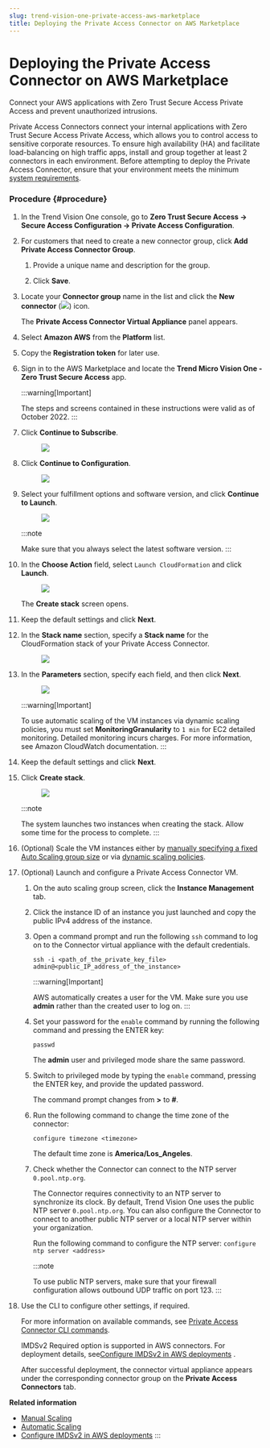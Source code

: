 ```yaml
---
slug: trend-vision-one-private-access-aws-marketplace
title: Deploying the Private Access Connector on AWS Marketplace
---
```

# Deploying the Private Access Connector on AWS Marketplace

Connect your AWS applications with Zero Trust Secure Access Private Access and prevent unauthorized intrusions.

Private Access Connectors connect your internal applications with Zero Trust Secure Access Private Access, which allows you to control access to sensitive corporate resources. To ensure high availability (HA) and facilitate load-balancing on high traffic apps, install and group together at least 2 connectors in each environment. Before attempting to deploy the Private Access Connector, ensure that your environment meets the minimum [system requirements](pa-connector-system-reqs.mdx).

### Procedure {#procedure}

1.  In the Trend Vision One console, go to **Zero Trust Secure Access → Secure Access Configuration → Private Access Configuration**.

2.  For customers that need to create a new connector group, click **Add Private Access Connector Group**.

    1.  Provide a unique name and description for the group.

    2.  Click **Save**.

3.  Locate your **Connector group** name in the list and click the **New connector** (![](/images/add_connector=683f3c84-a774-40c0-bd9b-4663fcd2b53f.webp)) icon.

    The **Private Access Connector Virtual Appliance** panel appears.

4.  Select **Amazon AWS** from the **Platform** list.

5.  Copy the **Registration token** for later use.

6.  Sign in to the AWS Marketplace and locate the **Trend Micro Vision One - Zero Trust Secure Access** app.

    :::warning[Important]

    The steps and screens contained in these instructions were valid as of October 2022.
    :::

7.  Click **Continue to Subscribe**.

    <figure>
    <img src="./images/awsMarketplaceSubscribe=20220701111112.webp" />
    </figure>

8.  Click **Continue to Configuration**.

    <figure>
    <img src="./images/awsMarketplaceContinueConfig=20220701111622.webp" />
    </figure>

9.  Select your fulfillment options and software version, and click **Continue to Launch**.

    <figure>
    <img src="./images/awsMarketplaceContinueLaunch=20220701112015.webp" />
    </figure>

    :::note

    Make sure that you always select the latest software version.
    :::

10. In the **Choose Action** field, select `Launch CloudFormation` and click **Launch**.

    <figure>
    <img src="./images/awsMarketplaceLaunch=20220701112254.webp" />
    </figure>

    The **Create stack** screen opens.

11. Keep the default settings and click **Next**.

12. In the **Stack name** section, specify a **Stack name** for the CloudFormation stack of your Private Access Connector.

    <figure>
    <img src="./images/awsMarketplaceNamesTags=20220701112431.webp" />
    </figure>

13. In the **Parameters** section, specify each field, and then click **Next**.

    <figure>
    <img src="./images/awsMarketplaceParameters=20220825171010.webp" />
    </figure>

    :::warning[Important]

    To use automatic scaling of the VM instances via dynamic scaling policies, you must set **MonitoringGranularity** to `1 min` for EC2 detailed monitoring. Detailed monitoring incurs charges. For more information, see Amazon CloudWatch documentation.
    :::

14. Keep the default settings and click **Next**.

15. Click **Create stack**.

    <figure>
    <img src="./images/awsMarketplaceCreateStack=20220825171615.webp" />
    </figure>

    :::note

    The system launches two instances when creating the stack. Allow some time for the process to complete.
    :::

16. (Optional) Scale the VM instances either by [manually specifying a fixed Auto Scaling group size](manual-scaling.mdx) or via [dynamic scaling policies](automatic-scaling.mdx).

17. (Optional) Launch and configure a Private Access Connector VM.

    1.  On the auto scaling group screen, click the **Instance Management** tab.

    2.  Click the instance ID of an instance you just launched and copy the public IPv4 address of the instance.

    3.  Open a command prompt and run the following `ssh` command to log on to the Connector virtual appliance with the default credentials.

        `ssh -i <path_of_the_private_key_file> admin@<public_IP_address_of_the_instance>`

        :::warning[Important]

        AWS automatically creates a user for the VM. Make sure you use **admin** rather than the created user to log on.
        :::

    4.  Set your password for the `enable` command by running the following command and pressing the <span class="uicontrol keyboard">ENTER</span> key:

        `passwd`

        The **admin** user and privileged mode share the same password.

    5.  Switch to privileged mode by typing the `enable` command, pressing the <span class="uicontrol keyboard">ENTER</span> key, and provide the updated password.

        The command prompt changes from **\>** to **\#**.

    6.  Run the following command to change the time zone of the connector:

        `configure timezone <timezone>`

        The default time zone is **America/Los_Angeles**.

    7.  Check whether the Connector can connect to the NTP server `0.pool.ntp.org`.

        The Connector requires connectivity to an NTP server to synchronize its clock. By default, Trend Vision One uses the public NTP server `0.pool.ntp.org`. You can also configure the Connector to connect to another public NTP server or a local NTP server within your organization.

        Run the following command to configure the NTP server: `configure ntp server <address>`

        :::note

        To use public NTP servers, make sure that your firewall configuration allows outbound UDP traffic on port 123.
        :::

18. Use the CLI to configure other settings, if required.

    For more information on available commands, see [Private Access Connector CLI commands](private-access-connector-cli.mdx).

    IMDSv2 Required option is supported in AWS connectors. For deployment details, see[Configure IMDSv2 in AWS deployments](config-imdsv2-aws-deployment.mdx) .

    After successful deployment, the connector virtual appliance appears under the corresponding connector group on the **Private Access Connectors** tab.

**Related information**

- [Manual Scaling](manual-scaling.md "Manually scale your Private Access Connector VM instances to a fixed Auto Scaling group size.")
- [Automatic Scaling](automatic-scaling.md "Scale your Private Access Connector VM instances based on metric thresholds by creating dynamic scaling policies.")
- [Configure IMDSv2 in AWS deployments](config-imdsv2-aws-deployment.mdx)
:::
